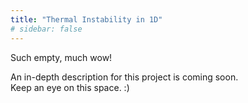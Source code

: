 ```yaml
---
title: "Thermal Instability in 1D"
# sidebar: false
---
```


Such empty, much wow!    

An in-depth description for this project is coming soon.    
Keep an eye on this space. :)   